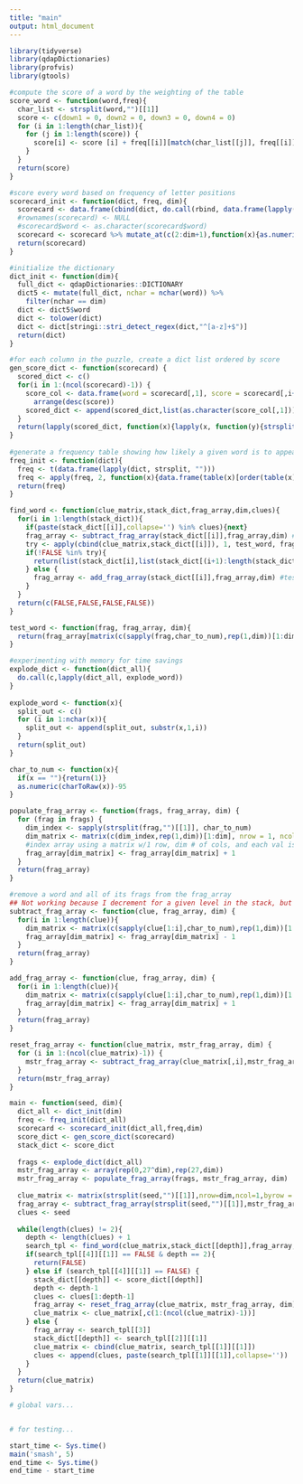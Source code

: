 ```yaml
---
title: "main"
output: html_document
---
```

```r
library(tidyverse)
library(qdapDictionaries)
library(profvis)
library(gtools)
```

```r
#compute the score of a word by the weighting of the table
score_word <- function(word,freq){
  char_list <- strsplit(word,"")[[1]]
  score <- c(down1 = 0, down2 = 0, down3 = 0, down4 = 0)
  for (i in 1:length(char_list)){
    for (j in 1:length(score)) {
      score[i] <- score [i] + freq[[i]][match(char_list[[j]], freq[[i]]$x),2]
    }
  }
  return(score)
}

#score every word based on frequency of letter positions
scorecard_init <- function(dict, freq, dim){
  scorecard <- data.frame(cbind(dict, do.call(rbind, data.frame(lapply(dict, score_word, freq)))))
  #rownames(scorecard) <- NULL
  #scorecard$word <- as.character(scorecard$word)
  scorecard <- scorecard %>% mutate_at(c(2:dim+1),function(x){as.numeric(as.character(x))})
  return(scorecard)
}

#initialize the dictionary
dict_init <- function(dim){
  full_dict <- qdapDictionaries::DICTIONARY
  dict5 <- mutate(full_dict, nchar = nchar(word)) %>% 
    filter(nchar == dim)
  dict <- dict5$word
  dict <- tolower(dict)
  dict <- dict[stringi::stri_detect_regex(dict,"^[a-z]+$")]
  return(dict)
}

#for each column in the puzzle, create a dict list ordered by score
gen_score_dict <- function(scorecard) {
  scored_dict <- c()
  for(i in 1:(ncol(scorecard)-1)) {
    score_col <- data.frame(word = scorecard[,1], score = scorecard[,i+1]) %>% 
      arrange(desc(score))
    scored_dict <- append(scored_dict,list(as.character(score_col[,1])))
  }
  return(lapply(scored_dict, function(x){lapply(x, function(y){strsplit(y,"")[[1]]})}))
}
 
#generate a frequency table showing how likely a given word is to appear in a square
freq_init <- function(dict){
  freq <- t(data.frame(lapply(dict, strsplit, "")))
  freq <- apply(freq, 2, function(x){data.frame(table(x)[order(table(x), decreasing = TRUE)])})
  return(freq)
}
```


```r
find_word <- function(clue_matrix,stack_dict,frag_array,dim,clues){
  for(i in 1:length(stack_dict)){
    if(paste(stack_dict[[i]],collapse='') %in% clues){next}
    frag_array <- subtract_frag_array(stack_dict[[i]],frag_array,dim) #remove candidate word from frag_array
    try <- apply(cbind(clue_matrix,stack_dict[[i]]), 1, test_word, frag_array, dim)
    if(!FALSE %in% try){
      return(list(stack_dict[i],list(stack_dict[(i+1):length(stack_dict)]),frag_array,TRUE))
    } else {
      frag_array <- add_frag_array(stack_dict[[i]],frag_array,dim) #test failed, repair frag_array
    }
  }
  return(c(FALSE,FALSE,FALSE,FALSE))
}

test_word <- function(frag, frag_array, dim){
  return(frag_array[matrix(c(sapply(frag,char_to_num),rep(1,dim))[1:dim], nrow = 1, ncol = dim)] > 0)
}
```

```r
#experimenting with memory for time savings
explode_dict <- function(dict_all){
  do.call(c,lapply(dict_all, explode_word))
}
                   
explode_word <- function(x){
  split_out <- c()
  for (i in 1:nchar(x)){
    split_out <- append(split_out, substr(x,1,i))
  }
  return(split_out)
}

char_to_num <- function(x){
  if(x == ""){return(1)}
  as.numeric(charToRaw(x))-95
}

populate_frag_array <- function(frags, frag_array, dim) {
  for (frag in frags) {
    dim_index <- sapply(strsplit(frag,"")[[1]], char_to_num)
    dim_matrix <- matrix(c(dim_index,rep(1,dim))[1:dim], nrow = 1, ncol = dim)
    #index array using a matrix w/1 row, dim # of cols, and each val is an index in the dimension
    frag_array[dim_matrix] <- frag_array[dim_matrix] + 1
  }
  return(frag_array)
}

#remove a word and all of its frags from the frag_array
## Not working because I decrement for a given level in the stack, but when all of those words are returned as viable on the next level, not all are restored.
subtract_frag_array <- function(clue, frag_array, dim) {
  for(i in 1:length(clue)){
    dim_matrix <- matrix(c(sapply(clue[1:i],char_to_num),rep(1,dim))[1:dim], nrow = 1, ncol = dim)
    frag_array[dim_matrix] <- frag_array[dim_matrix] - 1
  }
  return(frag_array)
}

add_frag_array <- function(clue, frag_array, dim) {
  for(i in 1:length(clue)){
    dim_matrix <- matrix(c(sapply(clue[1:i],char_to_num),rep(1,dim))[1:dim], nrow = 1, ncol = dim)
    frag_array[dim_matrix] <- frag_array[dim_matrix] + 1
  }
  return(frag_array)
}

reset_frag_array <- function(clue_matrix, mstr_frag_array, dim) {
  for (i in 1:(ncol(clue_matrix)-1)) {
    mstr_frag_array <- subtract_frag_array(clue_matrix[,i],mstr_frag_array,dim)
  }
  return(mstr_frag_array)
}
```

```r
main <- function(seed, dim){
  dict_all <- dict_init(dim)
  freq <- freq_init(dict_all)
  scorecard <- scorecard_init(dict_all,freq,dim)
  score_dict <- gen_score_dict(scorecard)
  stack_dict <- score_dict
  
  frags <- explode_dict(dict_all)
  mstr_frag_array <- array(rep(0,27^dim),rep(27,dim))
  mstr_frag_array <- populate_frag_array(frags, mstr_frag_array, dim)
  
  clue_matrix <- matrix(strsplit(seed,"")[[1]],nrow=dim,ncol=1,byrow = FALSE)
  frag_array <- subtract_frag_array(strsplit(seed,"")[[1]],mstr_frag_array,dim)
  clues <- seed
  
  while(length(clues) != 2){
    depth <- length(clues) + 1
    search_tpl <- find_word(clue_matrix,stack_dict[[depth]],frag_array,dim,clues)
    if(search_tpl[[4]][[1]] == FALSE & depth == 2){
      return(FALSE)
    } else if (search_tpl[[4]][[1]] == FALSE) {
      stack_dict[[depth]] <- score_dict[[depth]]
      depth <- depth-1
      clues <- clues[1:depth-1]
      frag_array <- reset_frag_array(clue_matrix, mstr_frag_array, dim)
      clue_matrix <- clue_matrix[,c(1:(ncol(clue_matrix)-1))]
    } else {
      frag_array <- search_tpl[[3]]
      stack_dict[[depth]] <- search_tpl[[2]][[1]]
      clue_matrix <- cbind(clue_matrix, search_tpl[[1]][[1]])
      clues <- append(clues, paste(search_tpl[[1]][[1]],collapse=''))
    }
  }
  return(clue_matrix)
}
```

```r
# global vars...


# for testing...

start_time <- Sys.time()
main('smash', 5)
end_time <- Sys.time()
end_time - start_time
```





